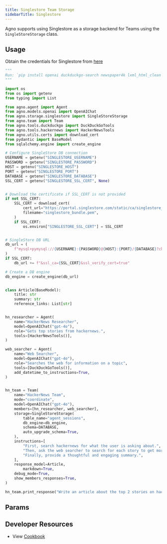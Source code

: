 ```yaml
---
title: Singlestore Team Storage
sidebarTitle: Singlestore
---
```


Agno supports using Singlestore as a storage backend for Teams using the `SingleStoreStorage` class.

## Usage

Obtain the credentials for Singlestore from [here](https://portal.singlestore.com/)

```python singlestore_storage_for_team.py
"""
Run: `pip install openai duckduckgo-search newspaper4k lxml_html_clean agno` to install the dependencies
"""

import os
from os import getenv
from typing import List

from agno.agent import Agent
from agno.models.openai import OpenAIChat
from agno.storage.singlestore import SingleStoreStorage
from agno.team import Team
from agno.tools.duckduckgo import DuckDuckGoTools
from agno.tools.hackernews import HackerNewsTools
from agno.utils.certs import download_cert
from pydantic import BaseModel
from sqlalchemy.engine import create_engine

# Configure SingleStore DB connection
USERNAME = getenv("SINGLESTORE_USERNAME")
PASSWORD = getenv("SINGLESTORE_PASSWORD")
HOST = getenv("SINGLESTORE_HOST")
PORT = getenv("SINGLESTORE_PORT")
DATABASE = getenv("SINGLESTORE_DATABASE")
SSL_CERT = getenv("SINGLESTORE_SSL_CERT", None)


# Download the certificate if SSL_CERT is not provided
if not SSL_CERT:
    SSL_CERT = download_cert(
        cert_url="https://portal.singlestore.com/static/ca/singlestore_bundle.pem",
        filename="singlestore_bundle.pem",
    )
    if SSL_CERT:
        os.environ["SINGLESTORE_SSL_CERT"] = SSL_CERT


# SingleStore DB URL
db_url = (
    f"mysql+pymysql://{USERNAME}:{PASSWORD}@{HOST}:{PORT}/{DATABASE}?charset=utf8mb4"
)
if SSL_CERT:
    db_url += f"&ssl_ca={SSL_CERT}&ssl_verify_cert=true"

# Create a DB engine
db_engine = create_engine(db_url)


class Article(BaseModel):
    title: str
    summary: str
    reference_links: List[str]


hn_researcher = Agent(
    name="HackerNews Researcher",
    model=OpenAIChat("gpt-4o"),
    role="Gets top stories from hackernews.",
    tools=[HackerNewsTools()],
)

web_searcher = Agent(
    name="Web Searcher",
    model=OpenAIChat("gpt-4o"),
    role="Searches the web for information on a topic",
    tools=[DuckDuckGoTools()],
    add_datetime_to_instructions=True,
)


hn_team = Team(
    name="HackerNews Team",
    mode="coordinate",
    model=OpenAIChat("gpt-4o"),
    members=[hn_researcher, web_searcher],
    storage=SingleStoreStorage(
        table_name="agent_sessions",
        db_engine=db_engine,
        schema=DATABASE,
        auto_upgrade_schema=True,
    ),
    instructions=[
        "First, search hackernews for what the user is asking about.",
        "Then, ask the web searcher to search for each story to get more information.",
        "Finally, provide a thoughtful and engaging summary.",
    ],
    response_model=Article,
        markdown=True,
    debug_mode=True,
    show_members_responses=True,
)

hn_team.print_response("Write an article about the top 2 stories on hackernews")
```

## Params

<Snippet file="storage-s2-params.mdx" />

## Developer Resources

- View [Cookbook](https://github.com/agno-agi/agno/blob/main/cookbook/storage/singlestore_storage/singlestore_storage_for_team.py)
